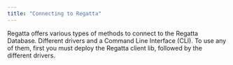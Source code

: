 ---
title: "Connecting to Regatta"
---

Regatta offers various types of methods to connect to the Regatta Database. Different drivers and a Command Line Interface (CLI). To use any of them, first you must deploy the Regatta client lib, followed by the different drivers.

<CardGroup cols={2}>
  <Card
    title="Regatta CLI"
    icon="square-terminal"
    href="/drivers-and-clients/regatta-cli/regatta-cli"
  ></Card>
  <Card
    title="Python"
    icon="python"
    href="/drivers-and-clients/drivers-support/python/python-drivers"
  ></Card>
  <Card
    title="Java"
    icon="java"
    href="/drivers-and-clients/drivers-support/java/jbdc-driver"
  ></Card>
  <Card
    title="JavaScript"
    icon="js"
    href="/drivers-and-clients/drivers-support/javascript/nodejs"
  ></Card>
</CardGroup>
